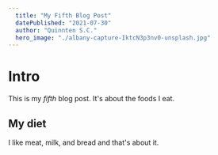 ```yaml
---
  title: "My Fifth Blog Post"
  datePublished: "2021-07-30"
  author: "Quinnten S.C."
  hero_image: "./albany-capture-IktcN3p3nv0-unsplash.jpg"
---
```


# Intro

This is my _fifth_ blog post. It's about the foods I eat.

## My diet

I like meat, milk, and bread and that's about it.
